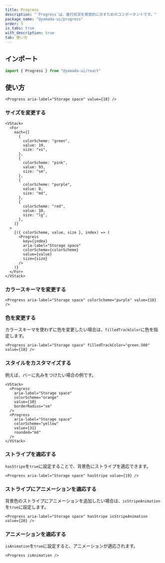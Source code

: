 ```yaml
---
title: Progress
description: "`Progress`は、進行状況を視覚的に示すためのコンポーネントです。"
package_name: "@yamada-ui/progress"
order: 5
is_tabs: true
with_description: true
tab: 使い方
---
```


## インポート

```ts
import { Progress } from "@yamada-ui/react"
```

## 使い方

```tsx
<Progress aria-label="Storage space" value={18} />
```

### サイズを変更する

```tsx
<VStack>
  <For
    each={[
      {
        colorScheme: "green",
        value: 19,
        size: "xs",
      },
      {
        colorScheme: "pink",
        value: 93,
        size: "sm",
      },
      {
        colorScheme: "purple",
        value: 8,
        size: "md",
      },
      {
        colorScheme: "red",
        value: 18,
        size: "lg",
      },
    ]}
  >
    {({ colorScheme, value, size }, index) => (
      <Progress
        key={index}
        aria-label="Storage space"
        colorScheme={colorScheme}
        value={value}
        size={size}
      />
    )}
  </For>
</VStack>
```

### カラースキーマを変更する

```tsx
<Progress aria-label="Storage space" colorScheme="purple" value={18} />
```

### 色を変更する

カラースキーマを使わずに色を変更したい場合は、`filledTrackColor`に色を指定します。

```tsx
<Progress aria-label="Storage space" filledTrackColor="green.500" value={18} />
```

### スタイルをカスタマイズする

例えば、バーに丸みをつけたい場合の例です。

```tsx
<VStack>
  <Progress
    aria-label="Storage space"
    colorScheme="orange"
    value={10}
    borderRadius="sm"
  />
  <Progress
    aria-label="Storage space"
    colorScheme="yellow"
    value={31}
    rounded="md"
  />
</VStack>
```

### ストライプを適応する

`hasStripe`を`true`に設定することで、背景色にストライプを適応できます。

```tsx
<Progress aria-label="Storage space" hasStripe value={19} />
```

### ストライプにアニメーションを適応する

背景色のストライプにアニメーションを追加したい場合は、`isStripeAnimation`を`true`に設定します。

```tsx
<Progress aria-label="Storage space" hasStripe isStripeAnimation value={20} />
```

### アニメーションを適応する

`isAnimation`を`true`に設定すると、アニメーションが適応されます。

```tsx
<Progress isAnimation />
```
